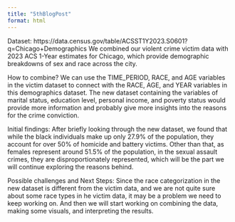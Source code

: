 ```yaml
---
title: "5thBlogPost"
format: html
---
```


Dataset:
https://data.census.gov/table/ACSST1Y2023.S0601?q=Chicago+Demographics
We combined our violent crime victim data with 2023 ACS 1-Year estimates for Chicago, which provide demographic breakdowns of sex and race across the city.

How to combine?
We can use the TIME_PERIOD, RACE, and AGE variables in the victim dataset to connect with the RACE, AGE, and YEAR variables in this demographics dataset. The new dataset containing the variables of marital status, education level, personal income, and poverty status would provide more information and probably give more insights into the reasons for the crime conviction.

Initial findings:
After briefly looking through the new dataset, we found that while the black individuals make up only 27.9% of the population, they account for over 50% of homicide and battery victims. Other than that, as females represent around 51.5% of the population, in the sexual assault crimes, they are disproportionately represented, which will be the part we will continue exploring the reasons behind. 


Possible challenges and Next Steps:
Since the race categorization in the new dataset is different from the victim data, and we are not quite sure about some race types in he victim data, it may be a problem we need to keep working on. 
And then we will start working on combining the data, making some visuals, and interpreting the results. 
